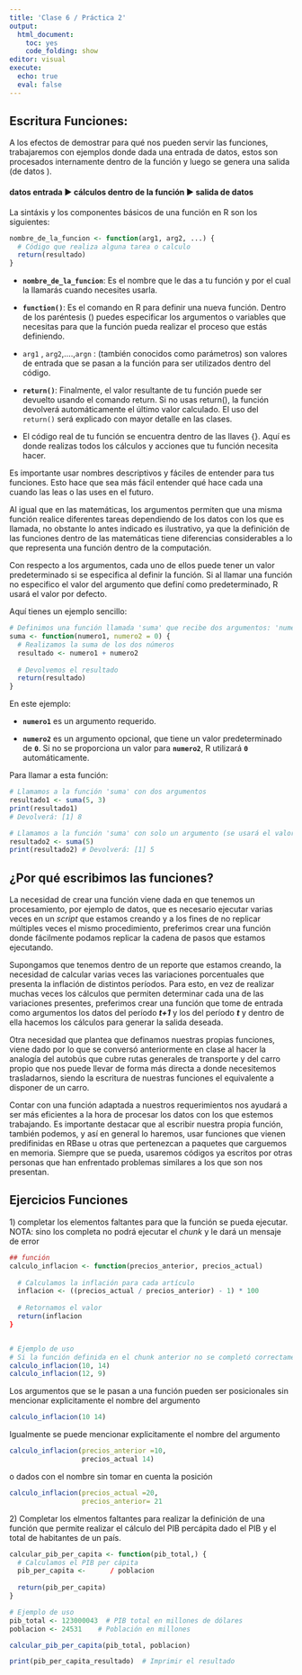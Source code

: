 ```yaml
---
title: 'Clase 6 / Práctica 2'
output:
  html_document:
    toc: yes
    code_folding: show
editor: visual
execute: 
  echo: true
  eval: false
---
```


## Escritura Funciones:

A los efectos de demostrar para qué nos pueden servir las funciones, trabajaremos con ejemplos donde dada una entrada de datos, estos son procesados internamente dentro de la función y luego se genera una salida (de datos <!--# no necesariamente tiene que existir una salida al ejecutar una función -->).

#### **datos entrada ▶️ cálculos dentro de la función ▶️ salida de datos**

La sintáxis y los componentes básicos de una función en R son los siguientes:

```r
nombre_de_la_funcion <- function(arg1, arg2, ...) {
  # Código que realiza alguna tarea o calculo
  return(resultado)
}
```

-   **`nombre_de_la_funcion`**: Es el nombre que le das a tu función y por el cual la llamarás cuando necesites usarla.

-   **`function()`**: Es el comando en R para definir una nueva función. Dentro de los paréntesis () puedes especificar los argumentos o variables que necesitas para que la función pueda realizar el proceso que estás definiendo.

-   `arg1` , `arg2`,....,`argn` : (también conocidos como parámetros) son valores de entrada que se pasan a la función para ser utilizados dentro del código.

-   **`return()`**: Finalmente, el valor resultante de tu función puede ser devuelto usando el comando return. Si no usas return(), la función devolverá automáticamente el último valor calculado. El uso del `return()` será explicado con mayor detalle en las clases.

-   El código real de tu función se encuentra dentro de las llaves {}. Aquí es donde realizas todos los cálculos y acciones que tu función necesita hacer.

Es importante usar nombres descriptivos y fáciles de entender para tus funciones. Esto hace que sea más fácil entender qué hace cada una cuando las leas o las uses en el futuro.

Al igual que en las matemáticas, los argumentos permiten que una misma función realice diferentes tareas dependiendo de los datos con los que es llamada, no obstante lo antes indicado es ilustrativo, ya que la definición de las funciones dentro de las matemáticas tiene diferencias considerables a lo que representa una función dentro de la computación.

Con respecto a los argumentos, cada uno de ellos puede tener un valor predeterminado si se especifica al definir la función. Si al llamar una función no especifico el valor del argumento que definí como predeterminado, R usará el valor por defecto.

Aquí tienes un ejemplo sencillo:

```r
# Definimos una función llamada 'suma' que recibe dos argumentos: 'numero1' y 'numero2'
suma <- function(numero1, numero2 = 0) {
  # Realizamos la suma de los dos números
  resultado <- numero1 + numero2
  
  # Devolvemos el resultado
  return(resultado)
}
```

En este ejemplo:

-   **`numero1`** es un argumento requerido.

-   **`numero2`** es un argumento opcional, que tiene un valor predeterminado de **`0`**. Si no se proporciona un valor para **`numero2`**, R utilizará **`0`** automáticamente.

Para llamar a esta función:

```r
# Llamamos a la función 'suma' con dos argumentos
resultado1 <- suma(5, 3)
print(resultado1) 
# Devolverá: [1] 8

# Llamamos a la función 'suma' con solo un argumento (se usará el valor predeterminado de 'numero2')
resultado2 <- suma(5)
print(resultado2) # Devolverá: [1] 5
```

## ¿Por qué escribimos las funciones?

La necesidad de crear una función viene dada en que tenemos un procesamiento, por ejemplo de datos, que es necesario ejecutar varias veces en un *script* que estamos creando y a los fines de no replicar múltiples veces el mismo procedimiento, preferimos crear una función donde fácilmente podamos replicar la cadena de pasos que estamos ejecutando.

Supongamos que tenemos dentro de un reporte que estamos creando, la necesidad de calcular varias veces las variaciones porcentuales que presenta la inflación de distintos períodos. Para esto, en vez de realizar muchas veces los cálculos que permiten determinar cada una de las variaciones presentes, preferimos crear una función que tome de entrada como argumentos los datos del período ***t+1*** y los del período ***t*** y dentro de ella hacemos los cálculos para generar la salida deseada.

Otra necesidad que plantea que definamos nuestras propias funciones, viene dado por lo que se conversó anteriormente en clase al hacer la analogía del autobús que cubre rutas generales de transporte y del carro propio que nos puede llevar de forma más directa a donde necesitemos trasladarnos, siendo la escritura de nuestras funciones el equivalente a disponer de un carro.

Contar con una función adaptada a nuestros requerimientos nos ayudará a ser más eficientes a la hora de procesar los datos con los que estemos trabajando. Es importante destacar que al escribir nuestra propia función, también podemos, y así en general lo haremos, usar funciones que vienen predifinidas en RBase u otras que pertenezcan a paquetes que carguemos en memoria. Siempre que se pueda, usaremos códigos ya escritos por otras personas que han enfrentado problemas similares a los que son nos presentan.

## Ejercicios Funciones

1\) completar los elementos faltantes para que la función se pueda ejecutar. NOTA: sino los completa no podrá ejecutar el *chunk* y le dará un mensaje de error

```r
## función 
calculo_inflacion <- function(precios_anterior, precios_actual) 
  
  # Calculamos la inflación para cada artículo
  inflacion <- ((precios_actual / precios_anterior) - 1) * 100
  
  # Retornamos el valor
  return(inflacion
}



```

```r
# Ejemplo de uso
# Si la función definida en el chunk anterior no se completó correctamente no se podrá ejecutar ninguno de los chunks siguientes
calculo_inflacion(10, 14) 
calculo_inflacion(12, 9)
```

Los argumentos que se le pasan a una función pueden ser posicionales sin mencionar explicitamente el nombre del argumento

```r
calculo_inflacion(10 14)
```

Igualmente se puede mencionar explicitamente el nombre del argumento

```r
calculo_inflacion(precios_anterior =10, 
                  precios_actual 14)
```

o dados con el nombre sin tomar en cuenta la posición

```r
calculo_inflacion(precios_actual =20, 
                  precios_anterior= 21
```

2\) Completar los elmentos faltantes para realizar la definición de una función que permite realizar el cálculo del PIB percápita dado el PIB y el total de habitantes de un país.

```r
calcular_pib_per_capita <- function(pib_total,) {
  # Calculamos el PIB per cápita
  pib_per_capita <-      / poblacion
  
  return(pib_per_capita)
}

```

```r
# Ejemplo de uso
pib_total <- 123000043  # PIB total en millones de dólares
poblacion <- 24531    # Población en millones

calcular_pib_per_capita(pib_total, poblacion)

print(pib_per_capita_resultado)  # Imprimir el resultado
```
